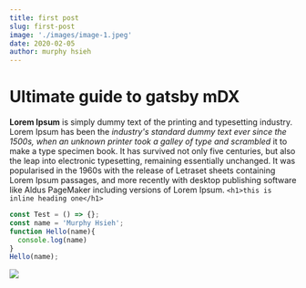 ```yaml
---
title: first post
slug: first-post
image: './images/image-1.jpeg'
date: 2020-02-05
author: murphy hsieh
---
```



# Ultimate guide to gatsby mDX

**Lorem Ipsum** is simply dummy text of the printing 
and typesetting industry. Lorem Ipsum has been the _industry's 
standard dummy text ever since the 1500s, when an unknown 
printer took a galley of type and scrambled_ it to make a 
type specimen book. It has survived not only five centuries, 
but also the leap into electronic typesetting, remaining 
essentially unchanged. It was popularised in the 1960s 
with the release of Letraset sheets containing 
Lorem Ipsum passages, and more recently with 
desktop publishing software like Aldus PageMaker 
including versions of Lorem Ipsum.
`<h1>this is inline heading one</h1>`

<Counter />

<div className="code">

```javascript
const Test = () => {};
const name = 'Murphy Hsieh';
function Hello(name){
  console.log(name)
}
Hello(name);
```
</div>

<div className="post-image">

![](./images/image-1.jpeg)

</div>